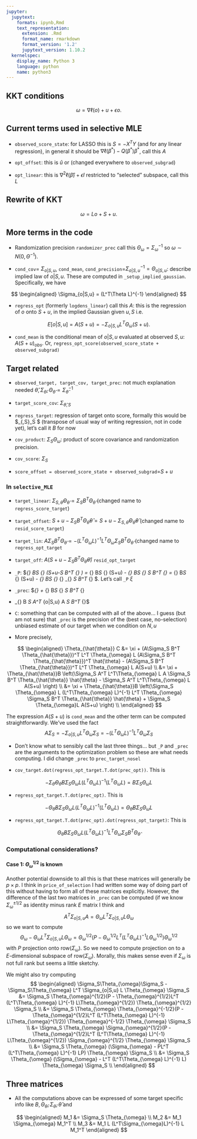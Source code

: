 ```yaml
---
jupyter:
  jupytext:
    formats: ipynb,Rmd
    text_representation:
      extension: .Rmd
      format_name: rmarkdown
      format_version: '1.2'
      jupytext_version: 1.10.2
  kernelspec:
    display_name: Python 3
    language: python
    name: python3
---
```


## KKT conditions

$$
\omega = \nabla \ell(o) + u + \epsilon o.
$$

## Current terms used in selective MLE

- `observed_score_state`: for LASSO this is $S=-X^TY$ (and for any linear regression), in general it should be
$\nabla \ell(\beta^*) - Q(\beta^*)\beta^*$, call this $A$

- `opt_offset`: this is $\hat{u}$ or (changed everywhere to `observed_subgrad`)

- `opt_linear`: this is $\nabla^2 \ell(\hat{\beta}) + \epsilon I$ restricted to "selected" subspace, call this $L$

## Rewrite of KKT

$$
\omega = Lo + S + u.
$$

## More terms in the code

- Randomization precision `randomizer_prec` call this $\Theta_{\omega}=\Sigma_{\omega}^{-1}$ so $\omega \sim N(0, \Theta^{-1})$.

- `cond_cov`= $\Sigma_{o|S,u}$, `cond_mean`, `cond_precision`=$\Sigma_{o|S,u}^{-1}=\Theta_{o|S,u}$:
describe implied law of $o|S,u$. These are computed in `_setup_implied_gaussian`. Specifically, we have

$$
\begin{aligned}
\Sigma_{o|S,u} = (L^T\Theta L)^{-1}
\end{aligned}
$$

- `regress_opt` (formerly `logdens_linear`) call this $A$: this is the regression of $o$ onto $S+u$, in the implied
Gaussian given $u,S$ i.e.

$$
E[o|S,u] = A(S+u) = -\Sigma_{o|S,u} L^T \Theta_{\omega}(S+u).
$$

- `cond_mean` is the conditional mean of $o|S,u$ evaluated at observed $S,u$: $A(S+u)_{obs}$. Or, `regress_opt_score(observed_score_state + observed_subgrad)`


## Target related

- `observed_target, target_cov, target_prec`: not much explanation needed $\hat{\theta}, \Sigma_{\hat{\theta}}, \Theta_{\hat{\theta}} = \Sigma_{\hat{\theta}}^{-1}$

- `target_score_cov`: $\Sigma_{\hat{\theta},S}$

- `regress_target`: regression of target onto score, formally this would be $\Sigma_{\hat{\theta},S}\Theta_S $ (transpose of usual way of writing regression, not in code yet), let's call it $B$ for now

- `cov_product`: $\Sigma_S \Theta_{\omega}$: product of score covariance and randomization precision.

- `cov_score`: $\Sigma_S$

- `score_offset = observed_score_state + observed_subgrad`=$S+u$

### In `selective_MLE`

- `target_linear`: $\Sigma_{S,\hat{\theta}}\Theta_{\hat{\theta}}= \Sigma_S B^T\Theta_{\hat{\theta}}$ (changed name to `regress_score_target`)

- `target_offset`: $S+u-\Sigma_S B^T \Theta_{\hat{\theta}} \hat{\theta} = S+u - \Sigma_{S,\hat{\theta}} \Theta_{\hat{\theta}} \hat{\theta}$ (changed name to `resid_score_target`)

- `target_lin`: $A\Sigma_S B^T \Theta_{\hat{\theta}} = -(L^T\Theta_{\omega}L)^{-1} L^T\Theta_{\omega} \Sigma_S B^T \Theta_{\hat{\theta}}$ (changed name to `regress_opt_target`

- `target_off`: $A(S+u - \Sigma_S B^T \Theta_{\hat{\theta}} \hat{\theta})$ `resid_opt_target`

- `_P`: $\Theta_{\hat{\theta}} B\Sigma_S \Theta_{\omega} (S+u-\Sigma_S B^T \Theta_{\hat{\theta}} \hat{\theta}) = \Theta_{\hat{\theta}} B\Sigma_S \Theta_{\omega} (S+u) - \Theta_{\hat{\theta}} B\Sigma_S \Theta_{\omega} \Sigma_S B^T \Theta_{\hat{\theta}} \hat{\theta} = \Theta_{\hat{\theta}} B\Sigma_S \Theta_{\omega} (S+u) - \Theta_{\hat{\theta}} B\Sigma_S \Theta_{\omega} \Sigma_{\omega} \Theta_{\omega} \Sigma_S B^T \Theta_{\hat{\theta}} \hat{\theta} $.
Let's call `_P` $\xi$

- `_prec`: $\Theta_{\hat{\theta}} + \Theta_{\hat{\theta}} B\Sigma_S \Theta_{\omega} \Sigma_S B^T \Theta_{\hat{\theta}}
- \Theta_{\hat{\theta}} B \Sigma_S A^T \Theta_{o|S,u} A \Sigma_S B^T \Theta_{\hat{\theta}}$

- `C`: something that can be computed with all of the above... I guess (but am not sure) that `_prec` is 
the precision of the (best case, no-selection) unbiased estimate of our target when we condition on $N,u$ 

- More precisely,

$$
\begin{aligned}
\Theta_{\hat{\theta}} C &= \xi + (A\Sigma_S B^T \Theta_{\hat{\theta}})^T L^T \Theta_{\omega} L (A\Sigma_S B^T \Theta_{\hat{\theta}})^T \hat{\theta} - (A\Sigma_S B^T \Theta_{\hat{\theta}})^T L^T \Theta_{\omega} L A(S+u) \\
&= \xi + \Theta_{\hat{\theta}}B \left(\Sigma_S A^T L^T\Theta_{\omega} L A \Sigma_S B^T \Theta_{\hat{\theta}} \hat{\theta} - \Sigma_S A^T L^T\Theta_{\omega} L A(S+u) \right)  \\
&= \xi + \Theta_{\hat{\theta}}B \left(\Sigma_S \Theta_{\omega} L (L^T\Theta_{\omega} L)^{-1} L^T \Theta_{\omega} \Sigma_S B^T \Theta_{\hat{\theta}} \hat{\theta} + \Sigma_S \Theta_{\omega}L  A(S+u) \right)  \\
\end{aligned}
$$

The expression $A(S+u)$ is `cond_mean` and the other term can be computed straightforwardly. We've used the fact
$$
A\Sigma_S = -\Sigma_{o|S,u}L^T\Theta_{\omega} \Sigma_S =- (L^T\Theta_{\omega}L)^{-1}L^T\Theta_{\omega}\Sigma_S
$$

<!-- #region -->



- Don't know what to sensibly call the last three things... but `_P` and `_prec` are the arguments to the
optimization problem so these are what needs computing. I did change `_prec` to `prec_target_nosel`

- `cov_target.dot(regress_opt_target.T.dot(prec_opt))`. This is

$$-\Sigma_{\hat{\theta}} \Theta_{\hat{\theta}}B \Sigma_S\Theta_{\omega} L (L^T\Theta_{\omega}L)^{-1} (L^T\Theta_{\omega} L) = B \Sigma_S\Theta_{\omega} L$$

- `regress_opt_target.T.dot(prec_opt)`. This is

$$-\Theta_{\hat{\theta}}B \Sigma_S\Theta_{\omega} L (L^T\Theta_{\omega}L)^{-1} (L^T\Theta_{\omega} L) = \Theta_{\hat{\theta}} B \Sigma_S\Theta_{\omega} L$$

- `regress_opt_target.T.dot(prec_opt).dot(regress_opt_target)`: This is

$$
\Theta_{\hat{\theta}}B \Sigma_S\Theta_{\omega} L (L^T\Theta_{\omega}L)^{-1} L^T\Theta_{\omega} \Sigma_S B^T \Theta_{\hat{\theta}}
$$
<!-- #endregion -->

### Computational considerations?


#### Case 1: $\Theta_{\omega}^{1/2}$ is known


Another potential downside to all this is that these matrices will generally be $p \times p$. I think in `price_of_selection` I had written some way of doing part of this without having to form all of these matrices
explicitly.  However, the difference of the last two matrices in `_prec` can be computed (if we know $\Sigma_{\omega}^{\pm 1/2}$ as identity minus rank $E$ matrix I think and
$$
A^T\Sigma_{o|S,u}A = \Theta_{\omega} L^T \Sigma_{o|S,u} L \Theta_{\omega}
$$
so we want to compute
$$
\Theta_{\omega} - \Theta_{\omega} L^T \Sigma_{o|S,u} L \Theta_{\omega} = \Theta_{\omega}^{1/2}(P - \Theta_{\omega}^{1/2}L^T (L^T\Theta_{\omega} L)^{-1} L\Theta_{\omega}^{1/2}) \Theta_{\omega}^{1/2}
$$
with $P$ projection onto $\text{row}(\Sigma_{\omega})$. So we need to compute projection on to a $E$-dimensional
subspace of $\text{row}(\Sigma_{\omega})$. Morally, this makes sense even if $\Sigma_{\omega}$ is not full rank but seems a little sketchy.

We might also try computing
$$
\begin{aligned}
\Sigma_S\Theta_{\omega}\Sigma_S -  \Sigma_S\Theta_{\omega} L^T \Sigma_{o|S,u} L \Theta_{\omega} \Sigma_S &= \Sigma_S \Theta_{\omega}^{1/2}(P - \Theta_{\omega}^{1/2}L^T (L^T\Theta_{\omega} L)^{-1} L\Theta_{\omega}^{1/2}) \Theta_{\omega}^{1/2} \Sigma_S \\
&= \Sigma_S \Theta_{\omega} \Theta_{\omega}^{-1/2}(P - \Theta_{\omega}^{1/2}L^T (L^T\Theta_{\omega} L)^{-1} L\Theta_{\omega}^{1/2}) \Theta_{\omega}^{-1/2} \Theta_{\omega} \Sigma_S \\
&= \Sigma_S \Theta_{\omega} \Sigma_{\omega}^{1/2}(P - \Theta_{\omega}^{1/2}L^T (L^T\Theta_{\omega} L)^{-1} L\Theta_{\omega}^{1/2}) \Sigma_{\omega}^{1/2} \Theta_{\omega} \Sigma_S \\
&= \Sigma_S \Theta_{\omega} (\Sigma_{\omega} - PL^T (L^T\Theta_{\omega} L)^{-1} LP)  \Theta_{\omega} \Sigma_S \\
&= \Sigma_S \Theta_{\omega} (\Sigma_{\omega} - L^T (L^T\Theta_{\omega} L)^{-1} L)  \Theta_{\omega} \Sigma_S \\
\end{aligned}
$$

## Three matrices

- All the computations above can be expressed of some target specific info like $B, \Theta_{\hat{\theta}}, \Sigma_{\hat{\theta}}, \hat{\theta}$ and

$$
\begin{aligned}
M_1 &= \Sigma_S \Theta_{\omega} \\
M_2 &= M_1 \Sigma_{\omega} M_1^T \\
M_3 &= M_1 L (L^T\Sigma_{\omega}L)^{-1} L M_1^T
\end{aligned}
$$